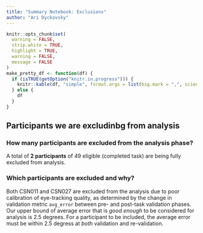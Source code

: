 ```yaml
---
title: "Summary Notebook: Exclusions"
author: "Ari Dyckovsky"
---
```


```r
knitr::opts_chunk$set(
  warning = FALSE,
  strip.white = TRUE,
  highlight = TRUE,
  warning = FALSE,
  message = FALSE
)
make_pretty_df <- function(df) {
  if (isTRUE(getOption("knitr.in.progress"))) {
    knitr::kable(df, "simple", format.args = list(big.mark = ",", scientific = FALSE))
  } else {
    df
  }
}
```

## Participants we are excludinbg from analysis

### How many participants are excluded from the analysis phase?

A total of **2 participants** of 49 eligible (completed task) are being fully excluded from analysis.

### Which participants are excluded and why?

Both CSN011 and CSN027 are excluded from the analysis due to poor calibration
of eye-tracking quality, as determined by the change in validation metric `avg_error`
between pre- and post-task validation phases. Our upper bound of average error that 
is _good enough_ to be considered for analysis is 2.5 degrees. For a participant to
be included, the average error must be within 2.5 degress at _both_ validation and
re-validation.

